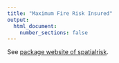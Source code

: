 ```yaml
---
title: "Maximum Fire Risk Insured"
output:
  html_document:
    number_sections: false
---
```


See [package website of spatialrisk](https://mharinga.github.io/spatialrisk/). 




















